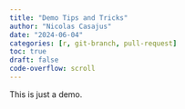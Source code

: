 ```yaml
---
title: "Demo Tips and Tricks"
author: "Nicolas Casajus"
date: "2024-06-04"
categories: [r, git-branch, pull-request]
toc: true
draft: false
code-overflow: scroll
---
```


This is just a demo.
